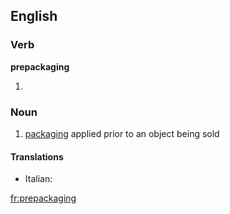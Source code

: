 ==English==

===Verb===
'''prepackaging'''

# {{present participle of|[[prepackage]]}}

===Noun===
{{en-noun|-}}

# [[packaging]] applied prior to an object being sold

====Translations====
{{trans-top}}
* Italian: {{t-|it|preconfezionamento|m}}
{{trans-mid}}

{{trans-bottom}}

[[fr:prepackaging]]